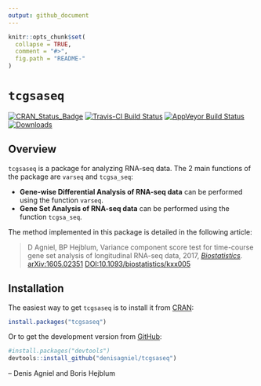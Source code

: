 ```yaml
---
output: github_document
---
```


<!-- README.md is generated from README.Rmd. Please edit that file -->

```r
knitr::opts_chunk$set(
  collapse = TRUE,
  comment = "#>",
  fig.path = "README-"
)
```

# `tcgsaseq`

[![CRAN_Status_Badge](http://www.r-pkg.org/badges/version/tcgsaseq)](https://cran.r-project.org/package=tcgsaseq)
[![Travis-CI Build Status](https://travis-ci.org/denisagniel/tcgsaseq.svg?branch=master)](https://travis-ci.org/denisagniel/tcgsaseq)
[![AppVeyor Build Status](https://ci.appveyor.com/api/projects/status/github/borishejblum/ludic?branch=master&svg=true)](https://ci.appveyor.com/project/borishejblum/ludic)
[![Downloads](https://cranlogs.r-pkg.org/badges/tcgsaseq?color=blue)](https://www.r-pkg.org/pkg/tcgsaseq)


## Overview

`tcgsaseq` is a package for analyzing RNA-seq data. The 2 main functions of the package are `varseq` and `tcgsa_seq`: 

* **Gene-wise Differential Analysis of RNA-seq data** can be performed using the function `varseq`. 
* **Gene Set Analysis of RNA-seq data** can be performed using the function `tcgsa_seq`. 

The method implemented in this package is detailed in the following article:

> D Agniel, BP Hejblum, Variance component score test for time-course gene set analysis of
longitudinal RNA-seq data, 2017, [*Biostatistics*](https://doi.org/10.1093/biostatistics/kxx005). [arXiv:1605.02351](https://arxiv.org/abs/1605.02351v4) [DOI:10.1093/biostatistics/kxx005](https://doi.org/10.1093/biostatistics/kxx005)


## Installation


The easiest way to get `tcgsaseq` is to install it from [CRAN](https://cran.r-project.org/package=tcgsaseq):
```r
install.packages("tcgsaseq")
```

Or to get the development version from [GitHub](https://github.com/denisagniel/tcgsaseq):
```r
#install.packages("devtools")
devtools::install_github("denisagniel/tcgsaseq")
```

 -- Denis Agniel and Boris Hejblum
